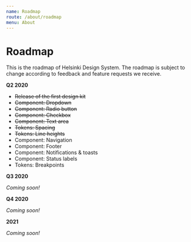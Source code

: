```yaml
---
name: Roadmap
route: /about/roadmap
menu: About
---
```



# Roadmap

<LargeParagraph>
   This is the roadmap of Helsinki Design System. The roadmap is subject to change according to feedback and feature requests we receive.
</LargeParagraph>

**Q2 2020**

- ~~Release of the first design kit~~
- ~~Component: Dropdown~~
- ~~Component: Radio button~~
- ~~Component: Checkbox~~
- ~~Component: Text area~~
- ~~Tokens: Spacing~~
- ~~Tokens: Line heights~~
- Component: Navigation
- Component: Footer
- Component: Notifications & toasts
- Component: Status labels
- Tokens: Breakpoints

**Q3 2020**

_Coming soon!_

**Q4 2020**

_Coming soon!_

**2021**

_Coming soon!_